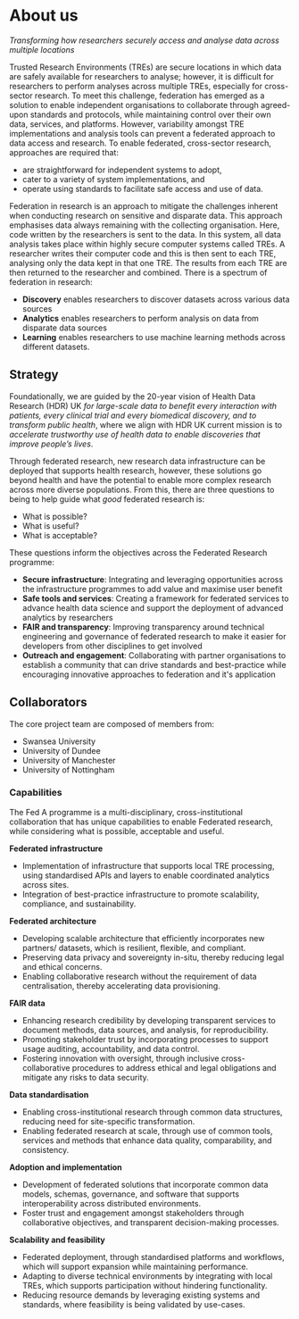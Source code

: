 # About us
*Transforming how researchers securely access and analyse data across multiple locations*

Trusted Research Environments (TREs) are secure locations in which data are safely available for researchers to analyse; however, it is difficult for researchers to perform analyses across multiple TREs, especially for cross-sector research. To meet this challenge, federation has emerged as a solution to enable independent organisations to collaborate through agreed-upon standards and protocols, while maintaining control over their own data, services, and platforms. However, variability amongst TRE implementations and analysis tools can prevent a federated approach to data access and research. To enable federated, cross-sector research, approaches are required that:
- are straightforward for independent systems to adopt,
- cater to a variety of system implementations, and 
- operate using standards to facilitate safe access and use of data.

Federation in research is an approach to mitigate the challenges inherent when conducting research on sensitive and disparate data. This approach emphasises data always remaining with the collecting organisation. Here, code written by the researchers is sent to the data. In this system, all data analysis takes place within highly secure computer systems called TREs. A researcher writes their computer code and this is then sent to each TRE, analysing only the data kept in that one TRE.  The results from each TRE are then returned to the researcher and combined. There is a spectrum of federation in research:
- **Discovery** enables researchers to discover datasets across various data sources
- **Analytics** enables researchers to perform analysis on data from disparate data sources 
- **Learning** enables researchers to use machine learning methods across different datasets.

## Strategy
Foundationally, we are guided by the 20-year vision of Health Data Research (HDR) UK *for large-scale data to benefit every interaction with patients, every clinical trial and every biomedical discovery, and to transform public health*, where we align with HDR UK current mission is to *accelerate trustworthy use of health data to enable discoveries that improve people’s lives*. 

Through federated research, new research data infrastructure can be deployed that supports health research, however, these solutions go beyond health and have the potential to enable more complex research across more diverse populations. From this, there are three questions to being to help guide what *good* federated research is:
- What is possible?
- What is useful?
- What is acceptable?

These questions inform the objectives across the Federated Research programme:
- **Secure infrastructure**: Integrating and leveraging opportunities across the infrastructure programmes to add value and maximise user benefit
- **Safe tools and services**: Creating a framework for federated services to advance health data science and support the deployment of advanced analytics by researchers
- **FAIR and transparency**: Improving transparency around technical engineering and governance of federated research to make it easier for developers from other disciplines to get involved
- **Outreach and engagement**: Collaborating with partner organisations to establish a community that can drive standards and best-practice while encouraging innovative approaches to federation and it's application

## Collaborators
The core project team are composed of members from:
- Swansea University
- University of Dundee
- University of Manchester
- University of Nottingham

### Capabilities
The Fed A programme is a multi-disciplinary, cross-institutional collaboration that has unique capabilities to enable Federated research, while considering what is possible, acceptable and useful.

**Federated infrastructure**
- Implementation of infrastructure that supports local TRE processing, using standardised APIs and layers to enable coordinated analytics across sites.
- Integration of best-practice infrastructure to promote scalability, compliance, and sustainability.

**Federated architecture**
- Developing scalable architecture that efficiently incorporates new partners/ datasets, which is resilient, flexible, and compliant.
- Preserving data privacy and sovereignty in-situ, thereby reducing legal and ethical concerns.
- Enabling collaborative research without the requirement of data centralisation, thereby accelerating data provisioning.

**FAIR data**
- Enhancing research credibility by developing transparent services to document methods, data sources, and analysis, for reproducibility. 
- Promoting stakeholder trust by incorporating processes to support usage auditing, accountability, and data control.
- Fostering innovation with oversight, through inclusive cross-collaborative procedures to address ethical and legal obligations and mitigate any risks to data security.

**Data standardisation**
- Enabling cross-institutional research through common data structures, reducing need for site-specific transformation.
- Enabling federated research at scale, through use of common tools, services and methods that enhance data quality, comparability, and consistency.

**Adoption and implementation**
- Development of federated solutions that incorporate common data models, schemas, governance, and software that supports interoperability across distributed environments.
- Foster trust and engagement amongst stakeholders through collaborative objectives, and transparent decision-making processes.

**Scalability and feasibility**
- Federated deployment, through standardised platforms and workflows, which will support expansion while maintaining performance.
- Adapting to diverse technical environments by integrating with local TREs, which supports participation without hindering functionality.
- Reducing resource demands by leveraging existing systems and standards, where feasibility is being validated by use-cases.
